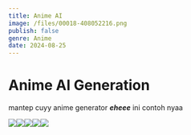 ```yaml
---
title: Anime AI
image: /files/00018-408052216.png
publish: false
genre: Anime
date: 2024-08-25
---
```

# **Anime AI Generation**

mantep cuyy anime generator **_eheee_** ini contoh nyaa

![](https://raw.githubusercontent.com/gawrarr/coba/main/files/00013-2764123922.png)![](https://raw.githubusercontent.com/gawrarr/coba/main/files/00016-2764123925.png)![](https://raw.githubusercontent.com/gawrarr/coba/main/files/00017-408052215.png)![](https://raw.githubusercontent.com/gawrarr/coba/main/files/00019-408052217.png)![](https://raw.githubusercontent.com/gawrarr/coba/main/files/00020-408052218.png)